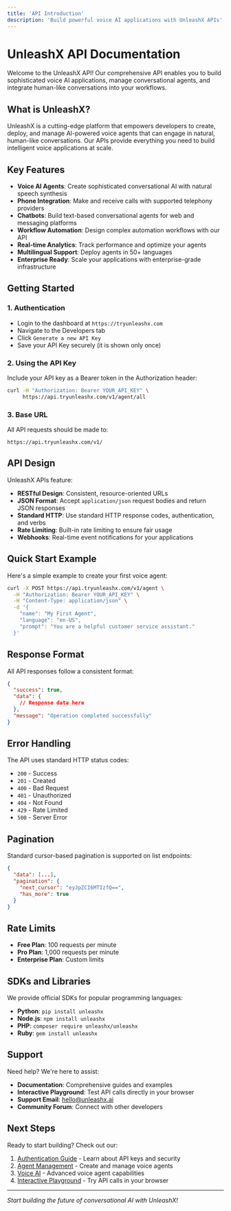 ```yaml
---
title: 'API Introduction'
description: 'Build powerful voice AI applications with UnleashX APIs'
---
```


# UnleashX API Documentation

Welcome to the UnleashX API! Our comprehensive API enables you to build sophisticated voice AI applications, manage conversational agents, and integrate human-like conversations into your workflows.

## What is UnleashX?

UnleashX is a cutting-edge platform that empowers developers to create, deploy, and manage AI-powered voice agents that can engage in natural, human-like conversations. Our APIs provide everything you need to build intelligent voice applications at scale.

## Key Features

- **Voice AI Agents**: Create sophisticated conversational AI with natural speech synthesis
- **Phone Integration**: Make and receive calls with supported telephony providers
- **Chatbots**: Build text-based conversational agents for web and messaging platforms
- **Workflow Automation**: Design complex automation workflows with our API
- **Real-time Analytics**: Track performance and optimize your agents
- **Multilingual Support**: Deploy agents in 50+ languages
- **Enterprise Ready**: Scale your applications with enterprise-grade infrastructure

## Getting Started

### 1. Authentication

- Login to the dashboard at `https://tryunleashx.com`
- Navigate to the Developers tab
- Click `Generate a new API Key`
- Save your API Key securely (it is shown only once)

### 2. Using the API Key

Include your API key as a Bearer token in the Authorization header:

```bash
curl -H "Authorization: Bearer YOUR_API_KEY" \
     https://api.tryunleashx.com/v1/agent/all
```

### 3. Base URL

All API requests should be made to:

```
https://api.tryunleashx.com/v1/
```

## API Design

UnleashX APIs feature:

- **RESTful Design**: Consistent, resource-oriented URLs
- **JSON Format**: Accept `application/json` request bodies and return JSON responses
- **Standard HTTP**: Use standard HTTP response codes, authentication, and verbs
- **Rate Limiting**: Built-in rate limiting to ensure fair usage
- **Webhooks**: Real-time event notifications for your applications

## Quick Start Example

Here's a simple example to create your first voice agent:

```bash
curl -X POST https://api.tryunleashx.com/v1/agent \
  -H "Authorization: Bearer YOUR_API_KEY" \
  -H "Content-Type: application/json" \
  -d '{
    "name": "My First Agent",
    "language": "en-US",
    "prompt": "You are a helpful customer service assistant."
  }'
```

## Response Format

All API responses follow a consistent format:

```json
{
  "success": true,
  "data": {
    // Response data here
  },
  "message": "Operation completed successfully"
}
```

## Error Handling

The API uses standard HTTP status codes:

- `200` - Success
- `201` - Created
- `400` - Bad Request
- `401` - Unauthorized
- `404` - Not Found
- `429` - Rate Limited
- `500` - Server Error

## Pagination

Standard cursor-based pagination is supported on list endpoints:

```json
{
  "data": [...],
  "pagination": {
    "next_cursor": "eyJpZCI6MTIzfQ==",
    "has_more": true
  }
}
```

## Rate Limits

- **Free Plan**: 100 requests per minute
- **Pro Plan**: 1,000 requests per minute
- **Enterprise Plan**: Custom limits

## SDKs and Libraries

We provide official SDKs for popular programming languages:

- **Python**: `pip install unleashx`
- **Node.js**: `npm install unleashx`
- **PHP**: `composer require unleashx/unleashx`
- **Ruby**: `gem install unleashx`

## Support

Need help? We're here to assist:

- **Documentation**: Comprehensive guides and examples
- **Interactive Playground**: Test API calls directly in your browser
- **Support Email**: hello@unleashx.ai
- **Community Forum**: Connect with other developers

## Next Steps

Ready to start building? Check out our:

1. [Authentication Guide](/api-reference/authentication) - Learn about API keys and security
2. [Agent Management](/api-reference/agents) - Create and manage voice agents
3. [Voice AI](/api-reference/voice-ai) - Advanced voice agent capabilities
4. [Interactive Playground](/api-reference) - Try API calls in your browser

---

*Start building the future of conversational AI with UnleashX!*
